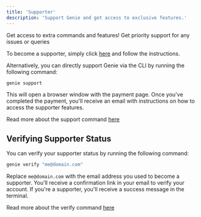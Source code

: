 ```yaml
---
title: 'Supporter'
description: 'Support Genie and get access to exclusive features.'
---
```


<CardGroup>
    <Card
        title="Extra Commands"
        icon="plus"
        href="https://rzp.io/rzp/JUFHvoxw"
    >
        Get access to extra commands and features!
    </Card>
    <Card
        title="Priority Support"
        icon="phone"
        href="https://rzp.io/rzp/JUFHvoxw"
    >
        Get priority support for any issues or queries
    </Card>
</CardGroup>

To become a supporter, simply click [here](https://rzp.io/rzp/JUFHvoxw) and follow the instructions.

Alternatively, you can directly support Genie via the CLI by running the following command:

```bash
genie support
```

This will open a browser window with the payment page. Once you've completed the payment, you'll receive an email with instructions on how to access the supporter features.

Read more about the support command [here](/commands/support)

## Verifying Supporter Status

You can verify your supporter status by running the following command:

```bash
genie verify "me@domain.com"
```

Replace `me@domain.com` with the email address you used to become a supporter. You'll receive a confirmation link in your email to verify your account. If you're a supporter, you'll receive a success message in the terminal.

Read more about the verify command [here](/commands/verify)